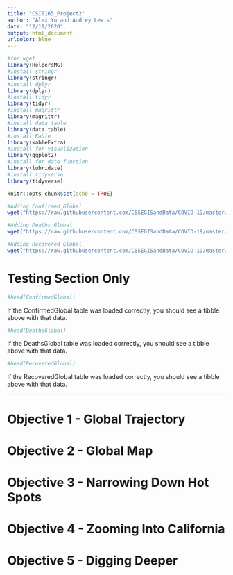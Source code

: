 ---
title: "CSIT165_Project2"
author: "Alex Yu and Audrey Lewis"
date: "12/19/2020"
output: html_document
urlcolor: blue
---

```{r Library, include=FALSE}
#for wget
library(HelpersMG)
#install stringr
library(stringr)
#install dplyr
library(dplyr)
#install tidyr
library(tidyr)
#install magrittr
library(magrittr)
#install data table
library(data.table)
#install Kable
library(kableExtra)
#install for visualization
library(ggplot2)
#install for date function
library(lubridate)
#install tidyverse
library(tidyverse)

knitr::opts_chunk$set(echo = TRUE)
```


```{r Files, include=FALSE}

#Adding Confirmed_Global
wget("https://raw.githubusercontent.com/CSSEGISandData/COVID-19/master/csse_covid_19_data/csse_covid_19_time_series/time_series_covid19_confirmed_global.csv")

#Adding Deaths_Global
wget("https://raw.githubusercontent.com/CSSEGISandData/COVID-19/master/csse_covid_19_data/csse_covid_19_time_series/time_series_covid19_deaths_global.csv")

#Adding Recovered_Global
wget("https://raw.githubusercontent.com/CSSEGISandData/COVID-19/master/csse_covid_19_data/csse_covid_19_time_series/time_series_covid19_recovered_global.csv")

```


<!-- testing section only -->
------

# Testing Section Only

```{r testUpload-1, echo=FALSE}
#head(ConfirmedGlobal)
```

If the ConfirmedGlobal table was loaded correctly, you should see a tibble above with that data.

```{r testUpload-2, echo=FALSE}
#head(DeathsGlobal)
```

If the DeathsGlobal table was loaded correctly, you should see a tibble above with that data.

```{r testUpload-3, echo=FALSE}
#head(RecoveredGlobal)
```

If the RecoveredGlobal table was loaded correctly, you should see a tibble above with that data.

------
<!-- end testing section -->



# Objective 1 - Global Trajectory

<!-- assigned to Audrey -->
<!-- enter code here -->


# Objective 2 - Global Map

<!-- assigned to Audrey -->
<!-- enter code here -->


# Objective 3 - Narrowing Down Hot Spots

<!-- assigned to Audrey -->
<!-- enter code here -->


# Objective 4 - Zooming Into California

<!-- assigned to Alex -->
<!-- enter code here -->


# Objective 5 - Digging Deeper

<!-- assigned to Alex -->
<!-- enter code here -->




<!-- commenting this out until submission
     since it throws an error -->

<!-- ```{bash }
# commenting this out until submission
# since it throws an error
#
# git log --pretty=format:"%nSubject: %s%nAuthor: %aN%nDate: %aD%nBody: %b"

``` -->
